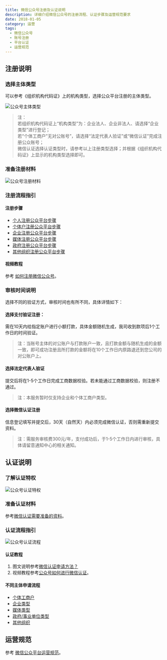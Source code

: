```yaml
---
title: 微信公众号注册及认证说明
description: 详细介绍微信公众号的注册流程、认证步骤及运营规范要求
date: 2018-01-05
category: 运营
tags:
  - 微信公众号
  - 账号注册
  - 平台认证
  - 运营规范
---
```


## 注册说明

### 选择主体类型

可以参考《组织机构代码证》上的机构类型，选择公众平台注册的主体类型。

![公众号主体类型](https://img.dava.cc/img/公众号主体类型.png)
> 注：  
> 若组织机构代码证上“机构类型”为：企业法人、企业非法人、请选择“企业类型”进行登记；  
> 若“个体工商户”无对公账号”，请选择“法定代表人验证”或“微信认证”完成注册公众账号；  
> 微信认证选择认证类型时，请参考以上注册类型选择；并根据《组织机构代码证》上显示的机构类型选择即可。

### 准备注册材料

![公众号注册材料](https://img.dava.cc/img/公众号注册材料.png)

### 注册流程指引

#### 注册步骤

- [个人注册公众平台步骤](https://kf.qq.com/faq/120911VrYVrA151009eIrYvy.html)
- [个体户注册公众平台步骤](https://kf.qq.com/faq/120911VrYVrA151009JB3i2Q.html)
- [企业注册公众平台步骤](https://kf.qq.com/faq/120911VrYVrA151013MfYvYV.html)
- [媒体注册公众平台步骤](https://kf.qq.com/faq/120911VrYVrA151013aMNfeQ.html)
- [政府注册公众平台步骤](https://kf.qq.com/faq/120911VrYVrA15100973ABZz.html)
- [其他组织注册公众平台步骤](https://kf.qq.com/faq/120911VrYVrA151013nYFZ7Z.html)

#### 视频教程

参考 [如何注册微信公众号](https://v.qq.com/x/page/o3356q7wjsu.html)。

### 审核时间说明

选择不同的验证方式，审核时间也有所不同，具体详情如下：

#### 选择支付验证注册：

需在10天内给指定账户进行小额打款，具体金额随机生成，我司收到款项后1个工作日的时间验证。

> 注：当账号主体的对公账户与打款账户一致，且打款金额与随机生成的金额一致，即可成功注册且所打款的金额将在10个工作日内原路退还到您公司的对公账户上。

#### 选择法定代表人验证

提交后将在1-5个工作日完成工商数据校验。若未能通过工商数据校验，则注册不通过。

> 注：本服务暂时仅支持企业和个体工商户类型。

#### 选择微信认证注册

信息登记填写并提交后，30天（自然天）内必须完成微信认证，否则需重新提交资料。

> 注：需服务审核费300元/年，支付成功后，于1-5个工作日内进行审核，具体请留意通知中心的相关通知。

## 认证说明

### 了解认证特权

![公众号认证特权](https://img.dava.cc/img/公众号认证特权.png)

### 准备认证材料

参考[微信认证需要准备的资料](https://kf.qq.com/faq/161219qAvQjM161219FNRn2y.html)。

### 认证流程指引

![公众号认证流程](https://img.dava.cc/img/公众号认证流程.png)

#### 认证教程

1. 图文说明参考[微信认证申请方法？](https://kf.qq.com/faq/161219Uj6jQF161219FB3Iz2.html)
2. 视频教程参考[公众号如何进行微信认证](https://v.qq.com/x/page/c3356836nh1.html)。

#### 不同主体申请流程

- [个体工商户](https://kf.qq.com/faq/161220rIzi2m161220ER7zEB.html)
- [企业类型](https://kf.qq.com/faq/161220Brem2Q161220uUjERB.html)
- [媒体类型](https://kf.qq.com/faq/161220ABZ3Ib161220U7NnIV.html)
- [政府/事业单位类型](https://kf.qq.com/faq/161220J3eEN7161220UzyEzi.html)
- [其他组织](https://kf.qq.com/faq/161220jUr2mE161220iARjuM.html)

## 运营规范

参考 [微信公众平台运营规范](https://mp.weixin.qq.com/mp/opshowpage?action=newoplaw)。